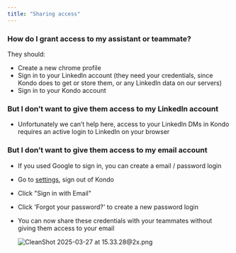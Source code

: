 ```yaml
---
title: "Sharing access"
---
```


### How do I grant access to my assistant or teammate?

They should:

- Create a new chrome profile
- Sign in to your LinkedIn account (they need your credentials, since Kondo does to get or store them, or any LinkedIn data on our servers)
- Sign in to your Kondo account

### But I don’t want to give them access to my LinkedIn account

- Unfortunately we can’t help here, access to your LinkedIn DMs in Kondo requires an active login to LinkedIn on your browser

### But I don’t want to give them access to my email account

- If you used Google to sign in, you can create a email / password login
- Go to [settings](https://app.trykondo.com/settings), sign out of Kondo
- Click "Sign in with Email"
- Click 'Forgot your password?' to create a new password login
- You can now share these credentials with your teammates without giving them access to your email

  ![CleanShot 2025-03-27 at 15.33.28@2x.png](/CleanShot2025-03-27at15.33.28@2x.png)